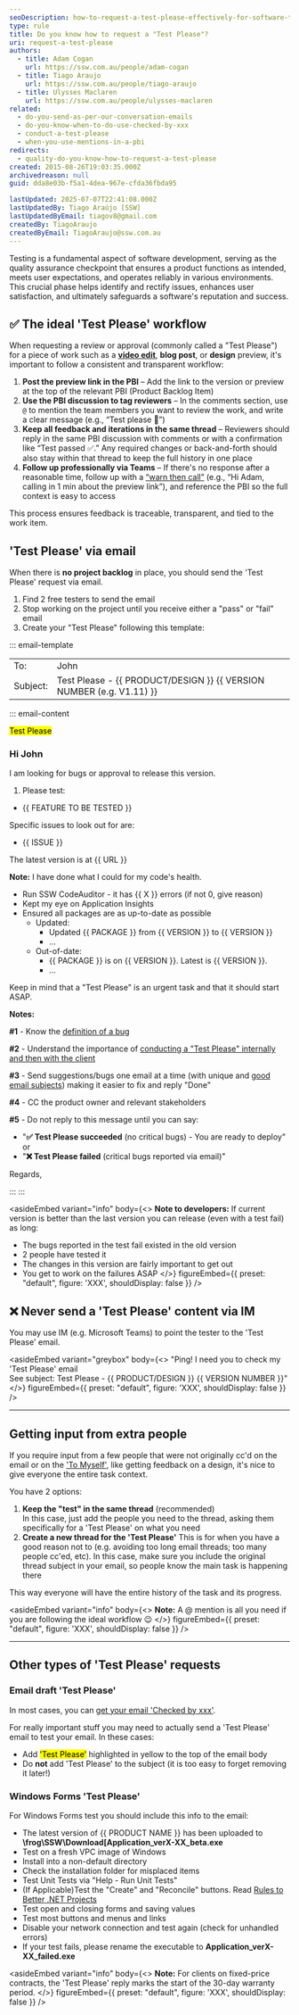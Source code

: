 ```yaml
---
seoDescription: how-to-request-a-test-please-effectively-for-software-testing-and-quality-assurance
type: rule
title: Do you know how to request a "Test Please"?
uri: request-a-test-please
authors:
  - title: Adam Cogan
    url: https://ssw.com.au/people/adam-cogan
  - title: Tiago Araujo
    url: https://ssw.com.au/people/tiago-araujo
  - title: Ulysses Maclaren
    url: https://ssw.com.au/people/ulysses-maclaren
related:
  - do-you-send-as-per-our-conversation-emails
  - do-you-know-when-to-do-use-checked-by-xxx
  - conduct-a-test-please
  - when-you-use-mentions-in-a-pbi
redirects:
  - quality-do-you-know-how-to-request-a-test-please
created: 2015-08-26T19:03:35.000Z
archivedreason: null
guid: dda8e03b-f5a1-4dea-967e-cfda36fbda95

lastUpdated: 2025-07-07T22:41:08.000Z
lastUpdatedBy: Tiago Araújo [SSW]
lastUpdatedByEmail: tiagov8@gmail.com
createdBy: TiagoAraujo
createdByEmail: TiagoAraujo@ssw.com.au
---
```


Testing is a fundamental aspect of software development, serving as the quality assurance checkpoint that ensures a product functions as intended, meets user expectations, and operates reliably in various environments. This crucial phase helps identify and rectify issues, enhances user satisfaction, and ultimately safeguards a software's reputation and success.
## ✅ The ideal 'Test Please' workflow

When requesting a review or approval (commonly called a "Test Please") for a piece of work such as a **[video edit](/test-please-for-video)**, **blog post**, or **design** preview, it's important to follow a consistent and transparent workflow:

1. **Post the preview link in the PBI** – Add the link to the version or preview at the top of the relevant PBI (Product Backlog Item)
2. **Use the PBI discussion to tag reviewers** – In the comments section, use `@` to mention the team members you want to review the work, and write a clear message (e.g., “Test please 🙏”)
3. **Keep all feedback and iterations in the same thread** – Reviewers should reply in the same PBI discussion with comments or with a confirmation like “Test passed ✅.” Any required changes or back-and-forth should also stay within that thread to keep the full history in one place
4. **Follow up professionally via Teams** – If there's no response after a reasonable time, follow up with a [“warn then call”](/warn-then-call) (e.g., “Hi Adam, calling in 1 min about the preview link”), and reference the PBI so the full context is easy to access

This process ensures feedback is traceable, transparent, and tied to the work item.

## 'Test Please' via email

When there is **no project backlog** in place, you should send the 'Test Please' request via email.

1. Find 2 free testers to send the email
2. Stop working on the project until you receive either a "pass" or "fail" email
3. Create your "Test Please" following this template:

::: email-template

| | |
| -------- | --- |
| To:| John |
| Subject: | Test Please - &#123;&#123; PRODUCT/DESIGN &#125;&#125; &#123;&#123; VERSION NUMBER (e.g. V1.11) &#125;&#125; |
::: email-content

<mark>Test Please</mark>

### Hi John

I am looking for bugs or approval to release this version.

1. Please test:

* &#123;&#123; FEATURE TO BE TESTED &#125;&#125;

Specific issues to look out for are:

* &#123;&#123; ISSUE &#125;&#125;

The latest version is at &#123;&#123; URL &#125;&#125;

**Note:** I have done what I could for my code's health.

* Run SSW CodeAuditor - it has &#123;&#123; X &#125;&#125; errors (if not 0, give reason)
* Kept my eye on Application Insights
* Ensured all packages are as up-to-date as possible
  * Updated:
    * Updated &#123;&#123; PACKAGE &#125;&#125; from &#123;&#123; VERSION &#125;&#125; to &#123;&#123; VERSION &#125;&#125;
    * ...
  * Out-of-date:
    * &#123;&#123; PACKAGE &#125;&#125; is on &#123;&#123; VERSION &#125;&#125;. Latest is &#123;&#123; VERSION &#125;&#125;.
    * ...

Keep in mind that a "Test Please" is an urgent task and that it should start ASAP.

**Notes:**

**\#1** - Know the [definition of a bug](/definition-of-a-bug)

**\#2** - Understand the importance of [conducting a "Test Please" internally and then with the client](/conduct-a-test-please-internally-and-then-with-the-client)

**\#3** - Send suggestions/bugs one email at a time (with unique and [good email subjects](/good-email-subject)) making it easier to fix and reply "Done"

**\#4** - CC the product owner and relevant stakeholders

**\#5** - Do not reply to this message until you can say:

* "**✅ Test Please succeeded** (no critical bugs) - You are ready to deploy"\
   or
* "**❌ Test Please failed** (critical bugs reported via email)"

Regards,

:::
:::

<asideEmbed
  variant="info"
  body={<>
    **Note to developers:**
If current version is better than the last version you can release (even with a test fail) as long:

* The bugs reported in the test fail existed in the old version
* 2 people have tested it
* The changes in this version are fairly important to get out
* You get to work on the failures ASAP
  </>}
  figureEmbed={{
    preset: "default",
    figure: 'XXX',
    shouldDisplay: false
  }}
/>

## ❌ Never send a 'Test Please' content via IM

You may use IM (e.g. Microsoft Teams) to point the tester to the 'Test Please' email.

<asideEmbed
  variant="greybox"
  body={<>
    "Ping!
I need you to check my 'Test Please' email\
See subject: Test Please - &#123;&#123; PRODUCT/DESIGN &#125;&#125; &#123;&#123; VERSION NUMBER &#125;&#125;"
  </>}
  figureEmbed={{
    preset: "default",
    figure: 'XXX',
    shouldDisplay: false
  }}
/>

---

## Getting input from extra people

If you require input from a few people that were not originally cc'd on the email or on the ['To Myself'](/send-to-myself-emails), like getting feedback on a design, it's nice to give everyone the entire task context.

You have 2 options:

1. **Keep the "test" in the same thread** (recommended)\
In this case, just add the people you need to the thread, asking them specifically for a 'Test Please' on what you need
2. **Create a new thread for the 'Test Please'**
This is for when you have a good reason not to (e.g. avoiding too long email threads; too many people cc'ed, etc).
In this case, make sure you include the original thread subject in your email, so people know the main task is happening there

This way everyone will have the entire history of the task and its progress.

<asideEmbed
  variant="info"
  body={<>
    **Note:** A @ mention is all you need if you are following the ideal workflow 😉
  </>}
  figureEmbed={{
    preset: "default",
    figure: 'XXX',
    shouldDisplay: false
  }}
/>

---

## Other types of 'Test Please' requests

### Email draft 'Test Please'

In most cases, you can [get your email 'Checked by xxx'](/checked-by-xxx).

For really important stuff you may need to actually send a 'Test Please' email to test your email. In these cases:

* Add <mark>'Test Please'</mark> highlighted in yellow to the top of the email body
* Do **not** add 'Test Please' to the subject (it is too easy to forget removing it later!)

### Windows Forms 'Test Please'

For Windows Forms test you should include this info to the email:

* The latest version of &#123;&#123; PRODUCT NAME &#125;&#125; has been uploaded to **\frog\SSW\Download[Application_verX-XX_beta.exe**
* Test on a fresh VPC image of Windows
* Install into a non-default directory
* Check the installation folder for misplaced items
* Test Unit Tests via "Help - Run Unit Tests"
* (If Applicable)Test the "Create" and "Reconcile" buttons. Read [Rules to Better .NET Projects](/rules-to-better-net-projects)
* Test open and closing forms and saving values
* Test most buttons and menus and links
* Disable your network connection and test again (check for unhandled errors)
* If your test fails, please rename the executable to **Application_verX-XX_failed.exe**

<asideEmbed
  variant="info"
  body={<>
    **Note:** For clients on fixed-price contracts, the 'Test Please' reply marks the start of the 30-day warranty period.
  </>}
  figureEmbed={{
    preset: "default",
    figure: 'XXX',
    shouldDisplay: false
  }}
/>
